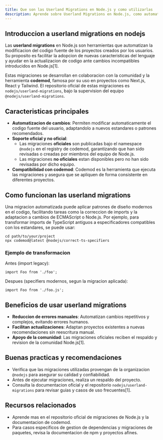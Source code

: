 ```yaml
---
title: Que son las Userland Migrations en Node.js y como utilizarlas
description: Aprende sobre Userland Migrations en Node.js, como automatizan cambios en el codigo fuente y facilitan la adopcion de nuevas caracteristicas.
---
```


## Introduccion a userland migrations en nodejs

Las **userland migrations** en Node.js son herramientas que automatizan la modificacion del codigo fuente de los proyectos creados por los usuarios. Su proposito es facilitar la adopcion de nuevas caracteristicas del lenguaje y ayudar en la actualizacion de codigo ante cambios incompatibles introducidos en Node.js[1].

Estas migraciones se desarrollan en colaboracion con la comunidad y la herramienta **codemod**, famosa por su uso en proyectos como Next.js, React y Tailwind. El repositorio oficial de estas migraciones es `nodejs/userland-migrations`, bajo la supervision del equipo `@nodejs/userland-migrations`.

## Caracteristicas principales

- **Automatizacion de cambios**: Permiten modificar automaticamente el codigo fuente del usuario, adaptandolo a nuevos estandares o patrones recomendados.
- **Soporte oficial y no oficial**:
  - Las migraciones **oficiales** son publicadas bajo el namespace `@nodejs` en el registry de codemod, garantizando que han sido revisadas o creadas por miembros del equipo de Node.js.
  - Las migraciones **no oficiales** estan disponibles pero no han sido revisadas por dicho equipo.
- **Compatibilidad con codemod**: Codemod es la herramienta que ejecuta las migraciones y asegura que se apliquen de forma consistente en diferentes proyectos.

## Como funcionan las userland migrations

Una migracion automatizada puede aplicar patrones de diseño modernos en el codigo, facilitando tareas como la correccion de imports y la adaptacion a cambios de ECMAScript o Node.js. Por ejemplo, para transformar imports de TypeScript antiguos a especificadores compatibles con los estandares, se puede usar:

```go:shell
cd path/to/your/project
npx codemod@latest @nodejs/correct-ts-specifiers
```

### Ejemplo de transformacion

Antes (import legacy):

```go:ts
import Foo from './foo';
```

Despues (specifiers modernos, segun la migracion aplicada):

```go:ts
import Foo from './foo.js';
```

## Beneficios de usar userland migrations

- **Reduccion de errores manuales**: Automatizan cambios repetitivos y complejos, evitando errores humanos.
- **Facilitan actualizaciones**: Adaptan proyectos existentes a nuevas recomendaciones sin reescritura manual.
- **Apoyo de la comunidad**: Las migraciones oficiales reciben el respaldo y revision de la comunidad Node.js[1].

## Buenas practicas y recomendaciones

- Verifica que las migraciones utilizadas provengan de la organizacion `@nodejs` para asegurar su calidad y confiabilidad.
- Antes de ejecutar migraciones, realiza un respaldo del proyecto.
- Consulta la documentacion oficial y el repositorio `nodejs/userland-migrations` para revisar guias y casos de uso frecuentes[1].

## Recursos relacionados

- Aprende mas en el repositorio oficial de migraciones de Node.js y la documentacion de codemod.
- Para casos especificos de gestion de dependencias y migraciones de paquetes, revisa la documentacion de npm y proyectos afines.
